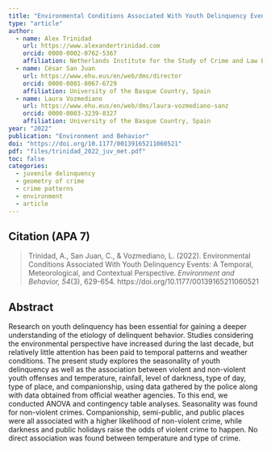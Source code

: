 ```yaml
---
title: "Environmental Conditions Associated With Youth Delinquency Events: A Temporal, Meteorological, and Contextual Perspective"
type: "article"
author:  
  - name: Alex Trinidad
    url: https://www.alexandertrinidad.com 
    orcid: 0000-0002-0762-5367
    affiliation: Netherlands Institute for the Study of Crime and Law Enforcement (NSCR) & University of the Basque Country, The Netherlands
  - name: César San Juan
    url: https://www.ehu.eus/en/web/dms/director 
    orcid: 0000-0001-8067-6729
    affiliation: University of the Basque Country, Spain
  - name: Laura Vozmediano
    url: https://www.ehu.eus/en/web/dms/laura-vozmediano-sanz
    orcid: 0000-0003-3239-8327
    affiliation: University of the Basque Country, Spain
year: "2022"
publication: "Environment and Behavior"
doi: "https://doi.org/10.1177/00139165211060521"
pdf: "files/trinidad_2022_juv_met.pdf"
toc: false
categories:
  - juvenile delinquency
  - geometry of crime
  - crime patterns
  - environment
  - article
---
```


## Citation (APA 7)

> Trinidad, A., San Juan, C., & Vozmediano, L. (2022). Environmental Conditions Associated With Youth Delinquency Events: A Temporal, Meteorological, and Contextual Perspective. *Environment and Behavior, 54*(3), 629-654. https://doi.org/10.1177/00139165211060521


## Abstract
Research on youth delinquency has been essential for gaining a deeper understanding of the etiology of delinquent behavior. Studies considering the environmental perspective have increased during the last decade, but relatively little attention has been paid to temporal patterns and weather conditions. The present study explores the seasonality of youth delinquency as well as the association between violent and non-violent youth offenses and temperature, rainfall, level of darkness, type of day, type of place, and companionship, using data gathered by the police along with data obtained from official weather agencies. To this end, we conducted ANOVA and contingency table analyses. Seasonality was found for non-violent crimes. Companionship, semi-public, and public places were all associated with a higher likelihood of non-violent crime, while darkness and public holidays raise the odds of violent crime to happen. No direct association was found between temperature and type of crime.
